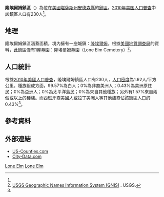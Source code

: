 {{noteTA
|G1=USState
}}
{{Infobox settlement
|official_name = 隆埃爾姆鎮區
|native_name = Lone Elm Township
|settlement_type = 鎮區
|image_map = Map highlighting Lone Elm Township, Anderson County, Kansas.svg
|map_caption = 隆埃爾姆鎮區在安德森縣的位置
|coordinates_display = inline,title
|coordinates_region = US-KS
|subdivision_type = [[世界政區索引|國家]]
|subdivision_name = [[美国|美国]]
|subdivision_type1 = [[美國行政區劃|州]]
|subdivision_name1 = [[堪薩斯州|堪薩斯州]]
|subdivision_type2 = [[堪萨斯州行政区划|縣]]
|subdivision_name2 = [[安德森縣_(堪薩斯州)|安德森縣]]
|area_total_km2 = 119.8
|area_land_km2 = 119.0
|area_water_km2 = 0.8
|area_water_percent = 0.67
|population_as_of = [[2010年美国人口普查|2010]]
|population_footnotes = <ref name=census>{{cite web|url=http://www.census.gov/geo/www/gazetteer/gazetteer2010.html|title=2010 Census Gazetteer Files|publisher=[[美国人口调查局|美国人口调查局]]|accessdate=2016-01-31|archive-url=https://web.archive.org/web/20121021075704/http://www.census.gov/geo/www/gazetteer/gazetteer2010.html|archive-date=2012-10-21|dead-url=yes}}</ref>
|population_total = 230
|population_density_km2 = auto
|elevation_footnotes = 
|elevation_m = 337
|elevation_ft = 1106
|latd = 38
|latm = 06
|lats = 12
|latNS = N
|longd = 95
|longm = 14
|longs = 16
|longEW = W
|blank_name = [[地名信息系统|GNIS]] feature ID
|blank_info = [http://geonames.usgs.gov/pls/gnispublic/f?p=gnispq:3:::NO::P3_FID:0478125 0478125]
|website = 
|footnotes = 
}}

'''隆埃爾姆鎮區'''（{{lang-en|'''Lone Elm Township'''}}）為位在[[美國|美國]][[堪薩斯州|堪薩斯州]][[安德森縣_(堪薩斯州)|安德森縣]]的[[行政鎮區|鎮區]]。[[2010年美国人口普查|2010年美国人口普查]]中該鎮區人口有230人<ref name=census/>。

==地理==
隆埃爾姆鎮區涵蓋面積{{convert|119.8|km2|sqmi}}，境內擁有一座城鎮：[[隆埃爾姆_(堪薩斯州)|隆埃爾姆]]。根據[[美國地質調查局|美國地質調查局]]的資料，此鎮區僅有1座墓園：隆埃爾姆墓園（Lone Elm Cemetery）<ref>[http://geonames.usgs.gov/domestic/index.html USGS Geographic Names Information System (GNIS)] {{Wayback|url=http://geonames.usgs.gov/domestic/index.html |date=20190428150204 }}. USGS.</ref>。

==人口統計==
根據[[2010年美國人口普查|2010年美國人口普查]]，隆埃爾姆鎮區人口有230人，[[人口密度|人口密度]]為1.92人/平方公里。種族組成方面，99.57%為白人；0%為非裔美洲人；0.43%為美洲原住民；0%為亞洲人；0%為太平洋島民；0%為來自其他種族；另外有1.57%來自兩個或以上的種族。而西班牙裔美國人或拉丁美洲人等其他族裔佔該鎮區人口的0.43%<ref name=census/>。

==參考資料==
{{reflist}}

==外部連結==
* [https://web.archive.org/web/20080723112151/http://www.us-counties.com/localgov/kansas.html US-Counties.com]
* [http://www.city-data.com/township/Lone-Elm-Anderson-KS.html City-Data.com]

{{安德森縣 (堪薩斯州)}}

[[Category:安德森縣鎮區_(堪薩斯州)|Lone Elm]]
[[Category:堪薩斯州鎮區|Lone Elm]]